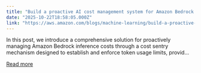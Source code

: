 ```yaml
---
title: "Build a proactive AI cost management system for Amazon Bedrock – Part 1"
date: "2025-10-22T18:58:05.000Z"
link: "https://aws.amazon.com/blogs/machine-learning/build-a-proactive-ai-cost-management-system-for-amazon-bedrock-part-1/"
---
```


In this post, we introduce a comprehensive solution for proactively managing Amazon Bedrock inference costs through a cost sentry mechanism designed to establish and enforce token usage limits, provid...

[Read more](https://aws.amazon.com/blogs/machine-learning/build-a-proactive-ai-cost-management-system-for-amazon-bedrock-part-1/)
